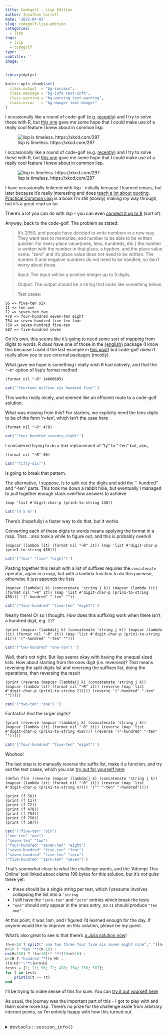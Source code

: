 ```yaml
---
title: Codegolf - Lisp Edition
author: Jonathan Carroll
date: '2022-04-02'
slug: codegolf-lisp-edition
categories:
  - lisp
tags:
  - lisp
  - codegolf
type: ''
subtitle: ''
image: ''
---
```


```r
library(dplyr)

knitr::opts_chunk$set(
  class.output  = "bg-success",
  class.message = "bg-info text-info",
  class.warning = "bg-warning text-warning",
  class.error   = "bg-danger text-danger"
)
```

I occasionally like a round of code-golf (e.g. [recently](https://jcarroll.com.au/2022/03/26/codegolfing-minecraft-lighting/)) and I try to solve these with R, but [this one](https://codegolf.stackexchange.com/questions/245778/numbers-in-2050) gave me some hope that I could make use of a really cool feature I knew about in common lisp.

![lisp is timeless. https://xkcd.com/297](2022/04/02/codegolf-lisp-edition/images/lisp_cycles.png)

<!--more-->

I occasionally like a round of code-golf (e.g. [recently](https://jcarroll.com.au/2022/03/26/codegolfing-minecraft-lighting/)) and I try to solve these with R, but [this one](https://codegolf.stackexchange.com/questions/245778/numbers-in-2050) gave me some hope that I could make use of a really cool feature I knew about in common lisp.

![lisp is timeless. https://xkcd.com/297](2022/04/02/codegolf-lisp-edition/images/lisp_cycles.png)

I have occasionally tinkered with lisp - initially because I learned emacs, but later because it's really interesting and does [teach a lot about quoting](https://www.milesmcbain.com/posts/the-roots-of-quotation/). [Practical Common Lisp](https://www.amazon.com.au/Practical-Common-LISP-Peter-Seibel/dp/1590592395) is a book I'm still (slowly) making my way through, but it's a great read so far.

There's a lot you can do with lisp - you can even [connect it up to R](https://github.com/dirkschumacher/llr) (sort of).

Anyway, back to the code-golf. The problem as stated:

>It's 2050, and people have decided to write numbers in a new way. They want less to memorize, and number to be able to be written quicker.
For every place value(ones, tens, hundreds, etc.) the number is written with the number in that place, a hyphen, and the place value name. "zero" and it's place value does not need to be written.
The number 0 and negative numbers do not need to be handled, so don't worry about those.
>
>Input:
>The input will be a positive integer up to 3 digits.
>
>Output:
>The output should be a string that looks like something below.
>
>Test cases:

```
56 => five-ten six
11 => ten one
72 => seven-ten two
478 => four-hundred seven-ten eight
754 => seven-hundred five-ten four
750 => seven-hundred five-ten
507 => five-hundred seven
```

On it's own, this seems like it's going to need some sort of mapping from digits to words. R _does_ have one of those in the [{english}](https://cran.r-project.org/package=english) package (I know this because I used it the last example in [this post](https://jcarroll.com.au/2020/03/09/iseven-without-modulo/)) but code-golf doesn't really allow you to use external packages (mostly).

What gave me hope is something I really wish R had natively, and that the `"~R"` option of lisp's format method

```
(format nil "~R" 14000605) 
```
```r
cat('"fourteen million six hundred five"')
```
This works really nicely, and seemed like an efficient route to a code-golf solution. 

What was missing from this? For starters, we explicity need the tens digits to be of the form 'n-ten', which isn't the case here
```
(format nil "~R" 478) 
```
```r
cat('"four hundred seventy-eight"')
```
I considered trying to do a text replacement of "ty" to "-ten" but, alas,
```
(format nil "~R" 56) 
```
```r
cat('"fifty-six"')
```
is going to break that pattern.

The alternative, I suppose, is to split out the digits and add the "-hundred" and "-ten" parts. This took me down a rabbit hole, but eventually I managed to pull together enough stack overflow answers to achieve
```
(map 'list #'digit-char-p (prin1-to-string 458))
```
```r
cat('(4 5 8)')
```
There's (hopefully) a faster way to do that, but it works.

Converting each of these digits to words means applying the format in a map. That... also took a while to figure out, and this is probably overkill
```
(mapcar (lambda (it) (format nil "~R" it)) (map 'list #'digit-char-p (prin1-to-string 458)))
```
```r
cat('("four" "five" "eight")')
```
Pasting together this result with a list of suffixes requires the `concatenate` operator, again in a map, but with a lambda function to do this pairwise, otherwise it just appends the lists
```
(mapcar (lambda(j k) (concatenate 'string j k)) (mapcar (lambda (it) (format nil "~R" it)) (map 'list #'digit-char-p (prin1-to-string 458))) '("-hundred" "-ten" ""))
```
```r
cat('("four-hundred" "five-ten" "eight")')
```
Nearly there! Or so I thought. How does this suffixing work when there isn't a hundred digit, e.g. `21`?
```
(print (mapcar (lambda(j k) (concatenate 'string j k)) (mapcar (lambda (it) (format nil "~R" it)) (map 'list #'digit-char-p (prin1-to-string 21))) '("-hundred" "-ten" "")))
```
```r
cat('("two-hundred" "one-ten") ')
```
Well, that's not right. But lisp seems okay with having the unequal sized lists. How about starting from the ones digit (i.e. reversed)? That means reversing the split digits list and reversing the suffixes list, doing the operations, then reversing the result
```
(print (reverse (mapcar (lambda(j k) (concatenate 'string j k)) (mapcar (lambda (it) (format nil "~R" it)) (reverse (map 'list #'digit-char-p (prin1-to-string 21)))) (reverse '("-hundred" "-ten" "")))))
```
```r
cat('("two-ten" "one") ')
```
Fantastic! And the larger digits?
```
(print (reverse (mapcar (lambda(j k) (concatenate 'string j k)) (mapcar (lambda (it) (format nil "~R" it)) (reverse (map 'list #'digit-char-p (prin1-to-string 458)))) (reverse '("-hundred" "-ten" "")))))
```
```r
cat('("four-hundred" "five-ten" "eight")')
```
Woohoo!

The last step is to manually reverse the suffix list, make it a function, and try out the test cases, which you can [try out for yourself here](https://ato.pxeger.com/run?1=hVBNToQwFI5bzuDipS4oiyaDGWSSiXMIb9CBAh2hJe1jxpUXcYOJXsU76GlsB4cBNjZpmrzv9_Xtw-6zun8PPjss2Ob7i-ai6BQUVEVAjTgKYwXQhrcZN0Br3uxzTg_w7NBMq4yjUO5CaNFIVYJHoiUfqEQ3LLRpOIKSNZDXJwJuuMiAsJYW4S7MZSmRZRU3rAXaOuuYoWZ_ISpyB0JKCBDmCvin6lRuRE48FMCwzc_N7VmLLhuSB6fZbuFxB4U8Cq8DK1-CKyOOR4YHtRITML0fQesaq7MeT3pCWaeba4TuzKXTRCBkWeHUNVkvbC-asaN3milW_ygm5GSVzpeeNRo-qe-H9xc)
```
(defun f(n) (reverse (mapcar (lambda(j k) (concatenate 'string j k)) (mapcar (lambda (it) (format nil "~R" it)) (reverse (map 'list #'digit-char-p (prin1-to-string n)))) '("" "-ten" "-hundred"))))

(print (f 56))
(print (f 11))
(print (f 72))
(print (f 478))
(print (f 754))
(print (f 750))
(print (f 507))
```
```r
cat('("five-ten" "six") 
("one-ten" "one") 
("seven-ten" "two") 
("four-hundred" "seven-ten" "eight") 
("seven-hundred" "five-ten" "four") 
("seven-hundred" "five-ten" "zero") 
("five-hundred" "zero-ten" "seven")')
```
That's soemwhat close to what the challenge wants, and the 'Attempt This Online' tool linked about claims 198 bytes for this solution, but it's not *quite* there yet:

* these should be a single string per test, which I presume involves collapsing the list into a `'string`
* I still have the `"zero-ten"` and `"zero"` entries which break the tests
* `"one"` should only appear in the ones entry, so `11` should produce `"ten one"`.

At this point, it was 1am, and I figured I'd learned enough for the day. If anyone would like to improve on this solution, please be my guest.

What's also great to see is that there's [a Julia solution now](https://codegolf.stackexchange.com/a/245816/26763)!  
```julia
!n=n<10 ? split(" one two three four five six seven eight nine"," ")[n+1] :
n<20 ? "ten "*!(n-10) :
n<(H=100) ? !(n÷10)*"-"*!(10+n%10) :
n<2H ? "hundred "*!(n-H) :
!(n÷H)*"-"*!(H+n%H)
tests = [1; 11; 56; 72; 478; 754; 750; 507];
for t in tests
    println(t => !t)
end
```
I'll be trying to make sense of this for sure. You can [try it out yourself here](https://ato.pxeger.com/run?1=NZAxboNAEEV7TvFZKRLYRtpFdrBsE7dbp7VcRGIwG6HBgsHOXdK48Rmi1DlFbpOFmC1mR3_--9LM5_29r93b7XbvpUzWv98h57wzGnt059pJpNAwQa4NpGqJUDZ9i9JdCJ37QEcXYpA7VQJ2TGqhoOIDz80Rm4B36RCkxHvULIw4MToe9cjmRvt-D6_-fHl5ppLBYvScnyZXage66rloqXgk2GE0QnZirEds_FjgVaiTDjkOZmPSLVbPW2T-X2Zr36yWQ9Fe1tkxKJsWAscYmQD-nVvHUnMkyF8QShwQF__J04n-AA)

As usual, the journey was the important part of this - I got to play with and learn some more lisp. There's no prize for the challenge aside from arbitrary internet points, so I'm entirely happy with how this turned out.

<br />
<details>
  <summary>
    <tt>devtools::session_info()</tt>
  </summary>
```r
devtools::session_info()
```
</details>
<br />
